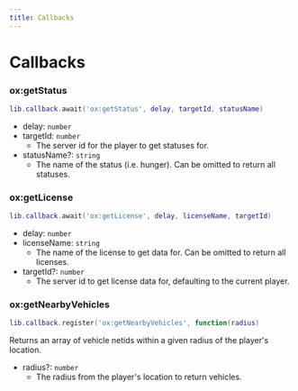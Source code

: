 ```yaml
---
title: Callbacks
---
```


# Callbacks

### ox:getStatus

```lua
lib.callback.await('ox:getStatus', delay, targetId, statusName)
```

- delay: `number`
- targetId: `number`
  - The server id for the player to get statuses for.
- statusName?: `string`
  - The name of the status (i.e. hunger). Can be omitted to return all statuses.

### ox:getLicense

```lua
lib.callback.await('ox:getLicense', delay, licenseName, targetId)
```

- delay: `number`
- licenseName: `string`
  - The name of the license to get data for. Can be omitted to return all licenses.
- targetId?: `number`
  - The server id to get license data for, defaulting to the current player.

### ox:getNearbyVehicles

```lua
lib.callback.register('ox:getNearbyVehicles', function(radius)
```

Returns an array of vehicle netids within a given radius of the player's location.

- radius?: `number`
  - The radius from the player's location to return vehicles.
